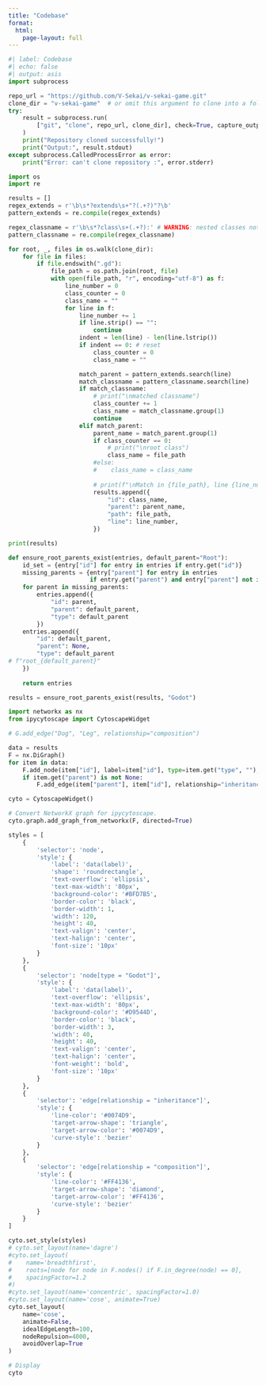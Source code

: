 ```yaml
---
title: "Codebase"
format: 
  html:
    page-layout: full
---
```


```python
#| label: Codebase
#| echo: false
#| output: asis
import subprocess

repo_url = "https://github.com/V-Sekai/v-sekai-game.git"
clone_dir = "v-sekai-game"  # or omit this argument to clone into a folder named after the repository
try:
    result = subprocess.run(
        ["git", "clone", repo_url, clone_dir], check=True, capture_output=True, text=True
    )
    print("Repository cloned successfully!")
    print("Output:", result.stdout)
except subprocess.CalledProcessError as error:
    print("Error: can't clone repository :", error.stderr)

import os
import re

results = []
regex_extends = r'\b\s*?extends\s+"?(.+?)"?\b'
pattern_extends = re.compile(regex_extends)

regex_classname = r'\b\s*?class\s+(.+?):' # WARNING: nested classes not supported
pattern_classname = re.compile(regex_classname)

for root, _, files in os.walk(clone_dir):
    for file in files:
        if file.endswith(".gd"):
            file_path = os.path.join(root, file)
            with open(file_path, "r", encoding="utf-8") as f:
                line_number = 0
                class_counter = 0
                class_name = ""
                for line in f:
                    line_number += 1
                    if line.strip() == "":
                        continue
                    indent = len(line) - len(line.lstrip())
                    if indent == 0: # reset
                        class_counter = 0
                        class_name = ""

                    match_parent = pattern_extends.search(line)
                    match_classname = pattern_classname.search(line)
                    if match_classname:
                        # print("\nmatched classname")
                        class_counter += 1
                        class_name = match_classname.group(1)
                        continue
                    elif match_parent:
                        parent_name = match_parent.group(1)
                        if class_counter == 0:
                            # print("\nroot class")
                            class_name = file_path
                        #else:
                        #    class_name = class_name
                       
                        # print(f"\nMatch in {file_path}, line {line_number}: {class_name} count {class_counter}")
                        results.append({
                            "id": class_name,
                            "parent": parent_name,
                            "path": file_path,
                            "line": line_number,
                        })

print(results)

def ensure_root_parents_exist(entries, default_parent="Root"):
    id_set = {entry["id"] for entry in entries if entry.get("id")}
    missing_parents = {entry["parent"] for entry in entries 
                       if entry.get("parent") and entry["parent"] not in id_set}
    for parent in missing_parents:
        entries.append({
            "id": parent,
            "parent": default_parent,
            "type": default_parent
        })
    entries.append({
        "id": default_parent,
        "parent": None,
        "type": default_parent
# f"root_{default_parent}"
    })
    
    return entries

results = ensure_root_parents_exist(results, "Godot")

import networkx as nx
from ipycytoscape import CytoscapeWidget

# G.add_edge("Dog", "Leg", relationship="composition")

data = results
F = nx.DiGraph()
for item in data:
    F.add_node(item["id"], label=item["id"], type=item.get("type", ""), path=item.get("path", ""), line=item.get("line", 0))
    if item.get("parent") is not None:
        F.add_edge(item["parent"], item["id"], relationship="inheritance")

cyto = CytoscapeWidget()

# Convert NetworkX graph for ipycytoscape.
cyto.graph.add_graph_from_networkx(F, directed=True)

styles = [
    {
        'selector': 'node',
        'style': {
            'label': 'data(label)',
            'shape': 'roundrectangle',
            'text-overflow': 'ellipsis',
            'text-max-width': '80px', 
            'background-color': '#BFD7B5',
            'border-color': 'black',
            'border-width': 1,
            'width': 120,
            'height': 40,
            'text-valign': 'center',
            'text-halign': 'center',
            'font-size': '10px'
        }
    },
    {
        'selector': 'node[type = "Godot"]',
        'style': {
            'label': 'data(label)',
            'text-overflow': 'ellipsis',
            'text-max-width': '80px', 
            'background-color': '#D9544D',
            'border-color': 'black',
            'border-width': 3,
            'width': 40,
            'height': 40,
            'text-valign': 'center',
            'text-halign': 'center',
            'font-weight': 'bold',
            'font-size': '10px'
        }
    },
    {
        'selector': 'edge[relationship = "inheritance"]',
        'style': {
            'line-color': '#0074D9',
            'target-arrow-shape': 'triangle',
            'target-arrow-color': '#0074D9',
            'curve-style': 'bezier'
        }
    },
    {
        'selector': 'edge[relationship = "composition"]',
        'style': {
            'line-color': '#FF4136',
            'target-arrow-shape': 'diamond',
            'target-arrow-color': '#FF4136',
            'curve-style': 'bezier'
        }
    }
]

cyto.set_style(styles)
# cyto.set_layout(name='dagre')
#cyto.set_layout(
#    name='breadthfirst',
#    roots=[node for node in F.nodes() if F.in_degree(node) == 0],
#    spacingFactor=1.2
#)
#cyto.set_layout(name='concentric', spacingFactor=1.0)
#cyto.set_layout(name='cose', animate=True)
cyto.set_layout(
    name='cose',
    animate=False,
    idealEdgeLength=100,
    nodeRepulsion=4000,
    avoidOverlap=True 
)

# Display
cyto
```
